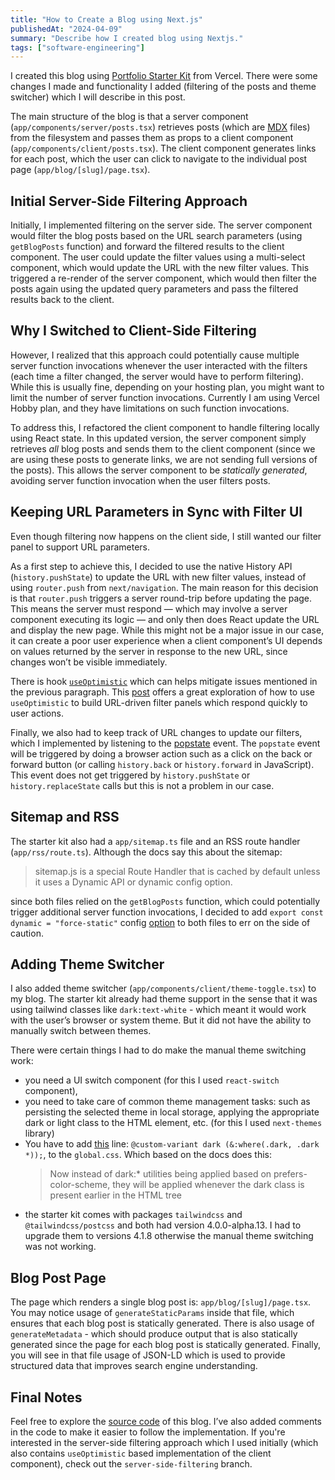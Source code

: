 ```yaml
---
title: "How to Create a Blog using Next.js"
publishedAt: "2024-04-09"
summary: "Describe how I created blog using Nextjs."
tags: ["software-engineering"]
---
```


I created this blog using [Portfolio Starter Kit](https://vercel.com/templates/next.js/portfolio-starter-kit) from Vercel.
There were some changes I made and functionality I added (filtering of the posts and theme switcher) which I will describe in this post.

The main structure of the blog is that a server component (`app/components/server/posts.tsx`) retrieves posts (which are [MDX](https://mdxjs.com/) files) from
the filesystem and passes them as props to a client component (`app/components/client/posts.tsx`). The client
component generates links for each post, which the user can click to navigate to the individual post page
(`app/blog/[slug]/page.tsx`).

## Initial Server-Side Filtering Approach

Initially, I implemented filtering on the server side. The server
component would filter the blog posts based on the URL search parameters (using `getBlogPosts` function)
and forward the filtered results to the client component. The user could
update the filter values using a multi-select component, which would
update the URL with the new filter values. This triggered a re-render of
the server component, which would then filter the posts again using the
updated query parameters and pass the filtered results back to the client.

## Why I Switched to Client-Side Filtering

However, I realized that this approach could potentially cause multiple server
function invocations whenever the user interacted with the filters (each
time a filter changed, the server would have to perform filtering).
While this is usually fine, depending on your hosting plan, you might
want to limit the number of server function invocations.
Currently I am using Vercel Hobby plan, and they have limitations on such
function invocations.

To address this, I refactored the client component to handle filtering
locally using React state. In this updated version, the server component
simply retrieves _all_ blog posts and sends them to the client component (since
we are using these posts to generate links, we are not sending full versions
of the posts). This allows the server component to be _statically generated_, avoiding server
function invocation when the user filters posts.

## Keeping URL Parameters in Sync with Filter UI

Even though filtering now happens on the client side, I still wanted our filter
panel to support URL parameters.

As a first step to achieve this, I decided to use the native History API (`history.pushState`) to update the URL
with new filter values, instead of using `router.push` from `next/navigation`.
The main reason for this decision is that `router.push` triggers a server round-trip before updating the page.
This means the server must respond — which may involve a server component executing its logic — and only then
does React update the URL and display the new page. While this might not be a major issue in our case, it can
create a poor user experience when a client component’s UI depends on values returned by the server in response
to the new URL, since changes won’t be visible immediately.

There is hook [`useOptimistic`](https://react.dev/reference/react/useOptimistic) which can helps mitigate issues mentioned in the previous paragraph.
This [post](https://buildui.com/posts/instant-search-params-with-react-server-components)
offers a great exploration of how to use `useOptimistic` to build URL-driven filter panels which respond quickly to user actions.

Finally, we also had to keep track of URL changes to update our filters, which I implemented by listening to the [popstate](https://developer.mozilla.org/en-US/docs/Web/API/Window/popstate_event) event.
The `popstate` event will be triggered by doing a browser action such as a click on the back or forward button (or calling `history.back` or `history.forward` in JavaScript).
This event does not get triggered by `history.pushState` or `history.replaceState` calls but this is not a problem in our case.

## Sitemap and RSS

The starter kit also had a `app/sitemap.ts` file and an RSS route handler (`app/rss/route.ts`).
Although the docs say this about the sitemap:

> sitemap.js is a special Route Handler that is cached by default unless it uses a Dynamic API or dynamic config option.

since both files relied on the `getBlogPosts` function, which could potentially trigger additional server
function invocations, I decided to add `export const dynamic = "force-static"` config [option](https://nextjs.org/docs/app/api-reference/file-conventions/route-segment-config) to both files to err on the side of caution.

## Adding Theme Switcher

I also added theme switcher (`app/components/client/theme-toggle.tsx`) to my blog. The starter kit already had
theme support in the sense that it was using tailwind classes like
`dark:text-white` - which meant it would work with the user’s browser or
system theme. But it did not have the ability to manually switch
between themes.

There were certain things I had to do make the manual theme switching work:

- you need a UI switch component (for this I used `react-switch` component),
- you need to take care of common theme management tasks: such as persisting the selected theme in local storage, applying the appropriate dark or light class to the HTML element, etc. (for this I used `next-themes` library)
- You have to add [this](https://tailwindcss.com/docs/dark-mode#toggling-dark-mode-manually) line: `@custom-variant dark (&:where(.dark, .dark *));`,
  to the `global.css`. Which based on the docs does this:
  > Now instead of dark:\* utilities being applied based on prefers-color-scheme, they will be applied whenever the dark class is present earlier in the HTML tree
- the starter kit comes with packages `tailwindcss` and `@tailwindcss/postcss` and both had version 4.0.0-alpha.13. I
  had to upgrade them to versions 4.1.8 otherwise the manual theme switching was not working.

## Blog Post Page

The page which renders a single blog post is: `app/blog/[slug]/page.tsx`. You may notice usage of `generateStaticParams` inside that file,
which ensures that each blog post is statically generated. There is also usage of `generateMetadata` -
which should produce output that is also statically generated since the page for each blog post is statically generated.
Finally, you will see in that file usage of JSON-LD which is used to provide structured data that improves search engine understanding.

## Final Notes

Feel free to explore the [source code](https://github.com/gmoniava/personal-site) of this blog. I’ve also added
comments in the code to make it easier to follow the implementation. If you're interested in the server-side
filtering approach which I used initially (which also contains `useOptimistic` based implementation of the
client component), check out the `server-side-filtering` branch.
